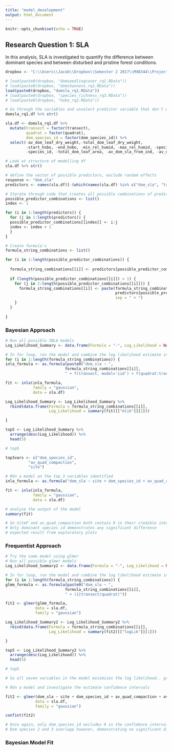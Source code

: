 ```yaml
---
title: "model_development"
output: html_document
---
```


```r
knitr::opts_chunk$set(echo = TRUE)
```


## Research Question 1: SLA
In this analysis, SLA is investigated to quantify the difference between dominant species and between disturbed and pristine forest conditions.

```r
dropbox <- "C:\\Users\\Jacob\\Dropbox\\Semester 2 2017\\MXB344\\Project\\Data\\"

# load(paste0(dropbox, "domseedlingcover_rq1.RData"))
# load(paste0(dropbox, "domshannons_rq1.RData"))
load(paste0(dropbox, "domsla_rq1.RData"))
# load(paste0(dropbox, "species_richness_rq3.RData"))
# load(paste0(dropbox, "hobo_rq2.RData"))
```

```r
# Go through the variables and unselect predictor variable that don't make sense
domsla_rq1.df %>% str()

sla.df <- domsla_rq1.df %>%
  mutate(transect = factor(transect),
         quadrat = factor(quadrat),
         dom_species_id = factor(dom_species_id)) %>%
  select(-av_dom_leaf_dry_weight,-total_dom_leaf_dry_weight,
         -start_hobo, -end_hobo, -min_rel_humid, -max_rel_humid, -species_id, -leaf_area,
         -species_id, -total_dom_leaf_area, -av_dom_sla_from_ind, -av_dom_sla_from_total)

# Look at structure of modelling df
sla.df %>% str()
```

```r
# define the vector of possible predictors, exclude random effects
response <- "dom_sla"
predictors <- names(sla.df)[-(which(names(sla.df) %in% c("dom_sla", "transect", "quadrat")))]

# Iterate through code that creates all possible combinations of predictors: 7 predictors means 7^2 combinations
possible_predictor_combinations <- list()
index <- 1

for (i in 1:length(predictors)) {
  for (j in 1:length(predictors)) {
  possible_predictor_combinations[[index]] <- i:j 
  index <- index + 1
  }
}

# Create formula's
formula_string_combinations <- list()

for (i in 1:length(possible_predictor_combinations)) {
  
  formula_string_combinations[[i]] <- predictors[possible_predictor_combinations[[i]][1]]
  
  if (length(possible_predictor_combinations[[i]]) > 1) {
    for (j in 2:length(possible_predictor_combinations[[i]])) {
      formula_string_combinations[[i]] <- paste(formula_string_combinations[[i]], 
                                                predictors[possible_predictor_combinations[[i]][j]],
                                                sep = " + ")
    }
  }
    
}
```

### Bayesian Approach
```r
# Run all possible INLA models
Log_Likelihood_Summary <- data.frame(Formula = "-", Log_Likelihood = NA)

# In for loop, run the model and combine the log likelihood estimate into a data.frame
for (i in 1:length(formula_string_combinations)) {
inla_formula <- as.formula(paste0("dom_sla ~ ",
                          formula_string_combinations[[i]],
                          " + f(transect, model='iid') + f(quadrat:transect, model = 'iid')"))

fit <- inla(inla_formula,
            family = "gaussian",
            data = sla.df)

Log_Likelihood_Summary <- Log_Likelihood_Summary %>%
  rbind(data.frame(Formula = formula_string_combinations[[i]],
                   Log_Likelihood = summary(fit)[["mlik"]][2]))

}
```

```r
top5 <- Log_Likelihood_Summary %>%
  arrange(desc(Log_Likelihood)) %>%
  head(5)

# top5

top3vars <- c("dom_species_id",
          "av_quad_compaction",
          "site")

# RUn a model on the top 3 variables identified
inla_formula <- as.formula("dom_sla ~ site + dom_species_id + av_quad_compaction + f(transect, model='iid') + f(quadrat:transect, model = 'iid')")

fit <- inla(inla_formula,
            family = "gaussian",
            data = sla.df)

# analyse the output of the model
summary(fit)

# So SiteP and av_quad_compaction both contain 0 in their credible intervals..
# Only dominant species id demonstrates any significant difference
# expected result from exploratory plots
```

### Frequentist Approach

```r
# Try the same model using glmer
# Run all possible glmer models
Log_Likelihood_Summary2 <- data.frame(Formula = "-", Log_Likelihood = NA)

# In for loop, run the model and combine the log likelihood estimate into a data.frame
for (i in 1:length(formula_string_combinations)) {
glmm_formula <- as.formula(paste0("dom_sla ~ ",
                          formula_string_combinations[[i]],
                          " + (1|transect/quadrat)"))

fit2 <- glmer(glmm_formula,
             data = sla.df,
             family = "gaussian")

Log_Likelihood_Summary2 <- Log_Likelihood_Summary2 %>%
  rbind(data.frame(Formula = formula_string_combinations[[i]],
                   Log_Likelihood = summary(fit2)[["logLik"]][1]))

}


```

```r
top5 <- Log_Likelihood_Summary2 %>%
  arrange(desc(Log_Likelihood)) %>%
  head(5)

# top5

# So all seven variables in the model minimises the log likelihood.. great..

# RUn a model and investigate the estimate confidence intervals

fit2 <- glmer(dom_sla ~ site + dom_species_id + av_quad_compaction + av_trans_elevation + av_trans_decomposition + min_temp + max_temp + (1|transect/quadrat),
             data = sla.df,
             family = "gaussian")

confint(fit2)

# Once again, only dom_species_id excludes 0 in the confidence interval
# Dom species 2 and 3 overlapp however, demonstrating no significant difference between each other
```

### Bayesian Model Fit
```r



```


